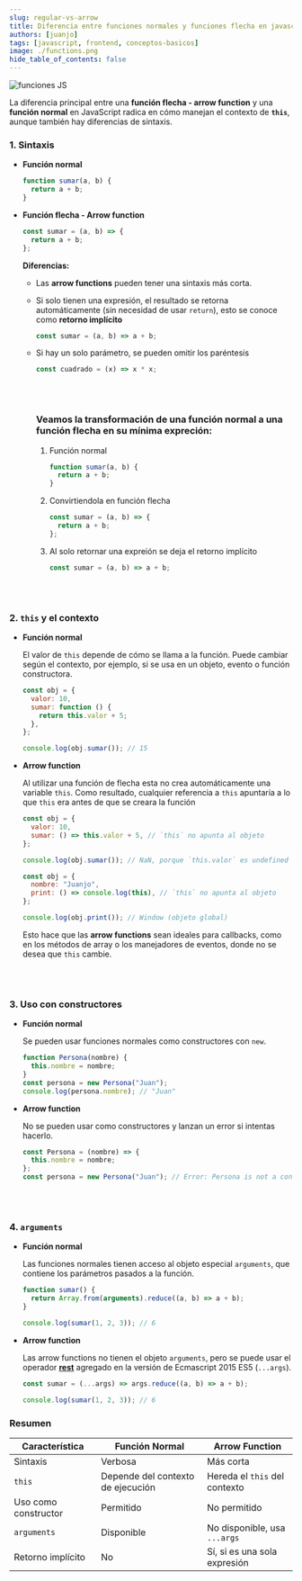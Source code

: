 ```yaml
---
slug: regular-vs-arrow
title: Diferencia entre funciones normales y funciones flecha en javascript
authors: [juanjo]
tags: [javascript, frontend, conceptos-basicos]
image: ./functions.png
hide_table_of_contents: false
---
```


![funciones JS](./functions.png)

La diferencia principal entre una **función flecha - arrow function** y una **función normal** en JavaScript <!-- truncate --> radica en cómo manejan el contexto de **`this`**, aunque también hay diferencias de sintaxis.

### 1. **Sintaxis**

- **Función normal**

  ```javascript
  function sumar(a, b) {
    return a + b;
  }
  ```

- **Función flecha - Arrow function**

  ```jsx showLineNumbers
  const sumar = (a, b) => {
    return a + b;
  };
  ```

  **Diferencias:**

  - Las **arrow functions** pueden tener una sintaxis más corta.
  - Si solo tienen una expresión, el resultado se retorna automáticamente (sin necesidad de usar `return`), esto se conoce como **retorno implícito**
    ```jsx
    const sumar = (a, b) => a + b;
    ```
  - Si hay un solo parámetro, se pueden omitir los paréntesis

    ```javascript
    const cuadrado = (x) => x * x;
    ```

    <br></br>

    ### Veamos la transformación de una función normal a una función flecha en su mínima expreción:

    1. Función normal

       ```javascript
       function sumar(a, b) {
         return a + b;
       }
       ```

    2. Convirtiendola en función flecha

       ```jsx showLineNumbers
       const sumar = (a, b) => {
         return a + b;
       };
       ```

    3. Al solo retornar una expreión se deja el retorno implícito

       ```jsx showLineNumbers
       const sumar = (a, b) => a + b;
       ```

  <br></br>

### 2. **`this` y el contexto**

- **Función normal**

  El valor de `this` depende de cómo se llama a la función. Puede cambiar según el contexto, por ejemplo, si se usa en un objeto, evento o función constructora.

  ```javascript
  const obj = {
    valor: 10,
    sumar: function () {
      return this.valor + 5;
    },
  };

  console.log(obj.sumar()); // 15
  ```

- **Arrow function**

  Al utilizar una función de flecha esta no crea automáticamente una variable `this`. Como resultado, cualquier referencia a `this` apuntaría a lo que `this` era antes de que se creara la función

  ```javascript
  const obj = {
    valor: 10,
    sumar: () => this.valor + 5, // `this` no apunta al objeto
  };

  console.log(obj.sumar()); // NaN, porque `this.valor` es undefined
  ```

  ```javascript
  const obj = {
    nombre: "Juanjo",
    print: () => console.log(this), // `this` no apunta al objeto
  };

  console.log(obj.print()); // Window (objeto global)
  ```

  Esto hace que las **arrow functions** sean ideales para callbacks, como en los métodos de array o los manejadores de eventos, donde no se desea que `this` cambie.

  <br></br>

### 3. **Uso con constructores**

- **Función normal**

  Se pueden usar funciones normales como constructores con `new`.

  ```javascript
  function Persona(nombre) {
    this.nombre = nombre;
  }
  const persona = new Persona("Juan");
  console.log(persona.nombre); // "Juan"
  ```

- **Arrow function**

  No se pueden usar como constructores y lanzan un error si intentas hacerlo.

  ```javascript
  const Persona = (nombre) => {
    this.nombre = nombre;
  };
  const persona = new Persona("Juan"); // Error: Persona is not a constructor
  ```

  <br></br>

### 4. **`arguments`**

- **Función normal**

  Las funciones normales tienen acceso al objeto especial `arguments`, que contiene los parámetros pasados a la función.

  ```javascript
  function sumar() {
    return Array.from(arguments).reduce((a, b) => a + b);
  }

  console.log(sumar(1, 2, 3)); // 6
  ```

- **Arrow function**

  Las arrow functions no tienen el objeto `arguments`, pero se puede usar el operador [**rest**](https://developer.mozilla.org/es/docs/Web/JavaScript/Reference/Functions/rest_parameters) agregado en la versión de Ecmascript 2015 ES5 (`...args`).

  ```javascript
  const sumar = (...args) => args.reduce((a, b) => a + b);

  console.log(sumar(1, 2, 3)); // 6
  ```

### Resumen

| Característica       | Función Normal                    | Arrow Function                |
| -------------------- | --------------------------------- | ----------------------------- |
| Sintaxis             | Verbosa                           | Más corta                     |
| `this`               | Depende del contexto de ejecución | Hereda el `this` del contexto |
| Uso como constructor | Permitido                         | No permitido                  |
| `arguments`          | Disponible                        | No disponible, usa `...args`  |
| Retorno implícito    | No                                | Sí, si es una sola expresión  |


